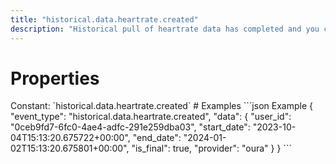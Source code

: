 ```yaml
---
title: "historical.data.heartrate.created"
description: "Historical pull of heartrate data has completed and you can now pull data for this resource."
---
```

# Properties
<ResponseField name="event_type" type="const string" required="true">
Constant: `historical.data.heartrate.created`
</ResponseField>
<ResponseField name="data" type="HistoricalDataCreated" required="true">
<Expandable title="HistoricalDataCreated" defaultOpen="true">
<ResponseField name="user_id" type="string" required="true">
</ResponseField>
<ResponseField name="start_date" type="string" required="true">
</ResponseField>
<ResponseField name="end_date" type="string" required="true">
</ResponseField>
<ResponseField name="is_final" type="boolean" required="true">
</ResponseField>
<ResponseField name="provider" type="string" required="true">
</ResponseField>
</Expandable>
</ResponseField>
# Examples
<CodeGroup>
```json Example
{
  "event_type": "historical.data.heartrate.created",
  "data": {
    "user_id": "0ceb9fd7-6fc0-4ae4-adfc-291e259dba03",
    "start_date": "2023-10-04T15:13:20.675722+00:00",
    "end_date": "2024-01-02T15:13:20.675801+00:00",
    "is_final": true,
    "provider": "oura"
  }
}
```
</CodeGroup>

